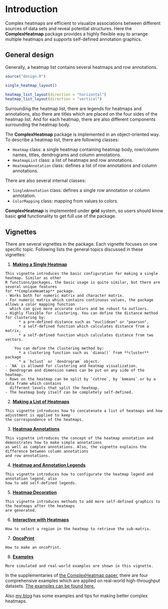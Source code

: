 
# Introduction {#introduction}

Complex heatmaps are efficient to visualize associations 
between different sources of data sets and reveal potential structures. 
Here the **ComplexHeatmap** package provides a highly flexible way to arrange 
multiple heatmaps and supports self-defined annotation graphics.

## General design

Generally, a heatmap list contains several heatmaps and row annotations.

```r
source("design.R")
```

```r
single_heatmap_layout()
```


```r
heatmap_list_layout(direction = "horizontal")
heatmap_list_layout(direction = "vertical")
```

Surrounding the heatmap list,
there are legends for heatmaps and annotations, also there are titles which are placed
on the four sides of the heatmap list. And for each heatmap, there are also different components
surrounding the heatmap body.

The **ComplexHeatmap** package is implemented in an object-oriented way. To describe a heatmap list, 
there are following classes:

- `Heatmap` class: a single heatmap containing heatmap body, row/column names, titles, dendrograms and column annotations.
- `HeatmapList` class: a list of heatmaps and row annotations.
- `HeatmapAnnotation` class: defines a list of row annotations and column annotations.

There are also several internal classes:

- `SingleAnnotation` class: defines a single row annotation or column annotation.
- `ColorMapping` class: mapping from values to colors.

**ComplexHeatmap** is implemented under **grid** system, so users should know basic **grid** functionality
to get full use of the package.

## Vignettes

There are several vignettes in the package. Each vignette focuses on one specific topic. Following
lists the general topics discussed in these vignettes:

  1. [**Making a Single Heatmap**](s2.single_heatmap.html)

    This vignette introduces the basic configuration for making a single heatmap. Similar as other
    R functions/packages, the basic usage is quite similar, but there are several unique features
    for **ComplexHeamtap** package.
    - Works both for numeric matrix and character matrix.
    - For numeric matrix which contains continuous values, the package allows a color mapping function
      which can give more accurate colors and be robust to outliers.
    - Highly flexible for clustering. You can define the distance method for clustering by:
          * a pre-defined distance such as "euclidean" or "pearson",
          * a self-defined function which calculates distance from a matrix,
          * a self-defined function which calculates distance from two vectors.
        
        You can define the clustering method by:
          * a clustering function such as `diana()` from **cluster** package
          * a `hclust` or `dendrogram` object.
    - `NA` is allowed for clustering and heatmap visualization.
    - Dendrogram and dimension names can be put on any side of the heatmap.
    - Rows on the heatmap can be split by `cutree`, by `kmeans` or by a data frame which contains 
      different levels that split the heatmap.
    - The heatmap body itself can be completely self-defined.

  2. [**Making a List of Heatmaps**](s3.a_list_of_heatmaps.html)

    This vignette introduces how to concatenate a list of heatmaps and how adjustment is applied to keep
    the correspondence of the heatmaps.

  3. [**Heatmap Annotations**](s4.heatmap_annotation.html)

    This vignette introduces the concept of the heatmap annotation and demonstrates how to make simple annotations
    as well as complex annotations. Also, the vignette explains the difference between column annotations
    and row annotations.

  4. [**Heatmap and Annotation Legends**](s5.legend.html)

    This vignette introduces how to configurate the heatmap legend and annotation legend, also
    how to add self-defined legends.

  5. [**Heatmap Decoration**](s6.heatmap_decoration.html)

    This vignette introduces methods to add more self-defined graphics to the heatmaps after the heatmaps
    are generated.

  6. [**Interactive with Heatmaps**](s7.interactive.html)

    How to select a region in the heatmap to retrieve the sub-matrix.
  
  7. [**OncoPrint**](s8.oncoprint.html)

    How to make an oncoPrint.

  8. [**Examples**](s9.examples.html)

    More simulated and real-world examples are shown in this vignette.

In the supplementaries of [the ComplexHeatmap paper](http://bioinformatics.oxfordjournals.org/content/early/2016/05/20/bioinformatics.btw313.abstract), there are four comprehensive examples which are applied
on real-world high-throughput datasets. [The examples can be found here.](http://jokergoo.github.io/supplementary/ComplexHeatmap-supplementary1-4/index.html)

Also [my blog](http://jokergoo.github.io/blog.html) has some examples and tips for making better complex heatmaps.


    
